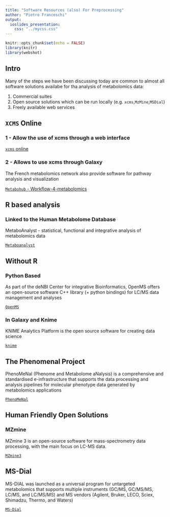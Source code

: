 ```yaml
---
title: "Software Resources (also) For Preprocessing"
author: "Pietro Franceschi"
output: 
  ioslides_presentation:
    css: "../mycss.css"
---
```


```r
knitr::opts_chunk$set(echo = FALSE)
library(knitr)
library(webshot)
```



## Intro

Many of the steps we have been discussing today are common to almost all software solutions availabe for tha analysis of metabolomics data:

1. Commercial suites
2. Open source solutions which can be run locally (e.g. `xcms`,`MzMine`,`MSDial`)
3. Freely available web services


## `XCMS` Online

### 1 - Allow the use of xcms through a web interface

[`xcms` online](https://xcmsonline.scripps.edu/landing_page.php?pgcontent=mainPage)

### 2 - Allows to use xcms through Galaxy
The French metabolomics network also provide software for pathway analysis and visualization

[`Metabohub` - Workflow-4-metabolomics](https://workflow4metabolomics.org/)

## R based analysis

### Linked to the Human Metabolome Database
MetaboAnalyst	- statistical, functional and integrative analysis of metabolomics data

[`Metaboanalyst`](https://www.metaboanalyst.ca/)

## Without R

### Python Based
As part of the deNBI Center for integrative Bioinformatics, OpenMS offers an open-source software C++ library (+ python bindings) for LC/MS data management and analyses

[`OpenMS`](https://www.openms.de/)

### In Galaxy and Knime
KNIME Analytics Platform is the open source software for creating data science

[`knime`](https://www.knime.com/)

## The Phenomenal Project
PhenoMeNal (Phenome and Metabolome aNalysis) is a comprehensive and standardised e-infrastructure that supports the data processing and analysis pipelines for molecular phenotype data generated by metabolomics applications

[`PhenoMeNal`](https://phenomenal-h2020.eu/home/)


## Human Friendly Open Solutions

### MZmine
MZmine 3 is an open-source software for mass-spectrometry data processing, with the main focus on LC-MS data.

[`MZmine3`](https://mzmine.github.io/)

## MS-Dial
MS-DIAL was launched as a universal program for untargeted metabolomics that supports multiple instruments (GC/MS, GC/MS/MS, LC/MS, and LC/MS/MS) and MS vendors (Agilent, Bruker, LECO, Sciex, Shimadzu, Thermo, and Waters)

[`MS-Dial`](http://prime.psc.riken.jp/compms/msdial/main.html)





